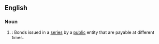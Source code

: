 ==English==

===Noun===

{{en-noun}}

#{{law}}: Bonds issued in a [[series]] by a [[public]] entity that are payable at different times.